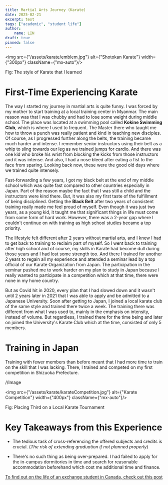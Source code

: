 ```yaml
---
title: Martial Arts Journey (Karate)
date: 2025-02-21
excerpt: test
tags: ["academic", "student life"]
author:
    name: LIN
draft: true
pinned: false
---
```


<img src={"/assets/karate/emblem.jpg"} alt={"Shotokan Karate"} width={"300px"} className={"mx-auto"}/>
<p className={"text-center"}>Fig: The style of Karate that I learned</p>

# First-Time Experiencing Karate

The way I started my journey in martial arts is quite funny.
I was forced by my mother to start training at a local training center in Myanmar.
The main reason was that I was chubby and had to lose some weight during middle school.
The place was located at a swimming pool called **Kokine Swimming Club**, which is where I used to frequent.
The Master there who taught me how to throw a punch was really patient and kind in teaching new disciples.
Of course, as I progressed further along the belts, the training became much harder and intense.
I remember senior instructors using their belt as a whip to sling towards our leg as we trained jumps for cardio.
And there was one kid who broke his wrist from blocking the kicks from those instructors and it was intense.
And also, I had a nose bleed after eating a fist to the face from sparing.
Looking back now, these were the good old days where we trained quite intensely.

Fast-forwarding a few years, I got my black belt at the end of my middle school which was quite fast compared to other countries especially in Japan.
Part of the reason maybe the fact that I was still a child and the instructors were kind there.
But, it was also my first taste of the fulfillment of being disciplined.
Getting the **Black Belt** after two years of consistent training really made me feel proud of myself.
Even though it was just two years, as a young kid, it taught me that significant things in life must come from some form of hard work.
However, there was a 2-year gap where I couldn't continue on with training as high school studies became a top priority.

The lifestyle felt different after 2 years without martial arts, and I knew I had to get back to training to reclaim part of myself.
So I went back to training after high school and of course, my skills in Karate had become dull during those years and I had lost some strength too.
And there I trained for another 2 years to regain all my experience and attended a seminar lead by a top official of our Karate Organization from Japan.
The participation in the seminar pushed me to work harder on my plan to study in Japan because I really wanted to participate in a competition which at that time, there were none in my home country.

But as Covid hit in 2020, every plan that I had slowed down and it wasn't until 2 years later in 2021 that I was able to apply and be admitted to a Japanese University.
Soon after getting to Japan, I joined a local karate club of the same style and trained there twice a week.
The training there was different from what I was used to, mainly in the emphasis on intensity, instead of volume.
But regardless, I trained there for the time being and later on joined the University's Karate Club which at the time, consisted of only 5 members.

# Training in Japan

Training with fewer members than before meant that I had more time to train on the skill that I was lacking.
There, I trained and competed on my first competition in Shizuoka Prefecture.

//Image

<img src={"/assets/karate/karateCompetition.jpg"} alt={"Karate Competition"} width={"400px"} className={"mx-auto"}/>
<p className={"text-center"}>Fig: Placing Third on a Local Karate Tournament</p>


# Key Takeaways from this Experience

- The tedious task of cross-referencing the offered subjects and credits is crucial. (*The risk of extending graduation if not planned properly*)

- There's no such thing as being over-prepared. I had failed to apply for the in-campus dormitories in time and search for reasonable accommodation beforehand which cost me additional time and finance.

[To find out on the life of an exchange student in Canada, check out this post](pros-of-canada-study-exchange)